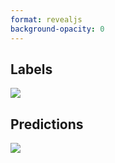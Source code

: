 ```yaml
---
format: revealjs
background-opacity: 0
---
```


## Labels
![](images/val_batch0_labels.jpg)

## Predictions
![](images/val_batch0_pred.jpg)
